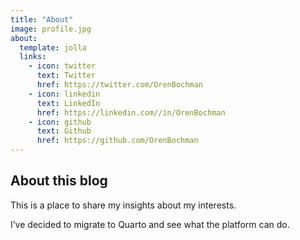 ```yaml
---
title: "About"
image: profile.jpg
about:
  template: jolla
  links:
    - icon: twitter
      text: Twitter
      href: https://twitter.com/OrenBochman
    - icon: linkedin
      text: LinkedIn
      href: https://linkedin.com//in/OrenBochman
    - icon: github
      text: Github
      href: https://github.com/OrenBochman
---
```


## About this blog

This is a place to share my insights about my interests.

I've decided to migrate to Quarto and see what the platform can do.
